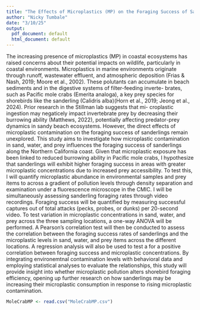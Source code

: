 ```yaml
---
title: "The Effects of Microplastics (MP) on the Foraging Success of Sanderlings Calidris alba"
author: "Nicky Tumbale"
date: "3/10/25"
output:
  pdf_document: default
  html_document: default
---
```


  The increasing presence of microplastics (MP) in coastal ecosystems has raised concerns about their potential
impacts on wildlife, particularly in coastal environments. Microplastics in marine environments originate
through runoff, wastewater effluent, and atmospheric deposition (Frias & Nash, 2019; Moore et al., 2002).
These polutants can accumulate in beach sediments and in the digestive systems of filter-feeding inverte-
brates, such as Pacific mole crabs (Emerita analoga), a key prey species for shorebirds like the sanderling
(Calidris alba)(Horn et al., 2019; Jeong et al., 2024). Prior research in the Stillman lab suggests that mi-
croplastic ingestion may negaticely impact invertebrate prey by decreasing their burrowing ability (Matthews,
2022), potentially affecting predator-prey dynamics in sandy beach ecosystems. However, the direct effects
of microplastic contamination on the foraging success of sanderlings remain unexplored.
  This study aims to investigate how microplastic contamination in sand, water, and prey influences the
foraging success of sanderlings along the Northern California coast. Given that microplastic exposure has
been linked to reduced burrowing ability in Pacific mole crabs, I hypothesize that sanderlings will exhibit
higher foraging success in areas with greater microplastic concentrations due to increased prey accessibility.
To test this, I will quantify microplastic abundance in environmental samples and prey items to across a
gradient of pollution levels through density separation and examination under a fluorescence microscope in
the CMIC. I will be simultaneously assessing sanderling foraging rates through video recordings. Foraging
success will be quantified by measuring successful captures out of total attacks (pecks, probes, or dunks)
per 20-second video. To test variation in microplastic concentrations in sand, water, and prey across the
three sampling locations, a one-way ANOVA will be performed. A Pearson’s correlation test will then be
conducted to assess the correlation between the foraging success rates of sanderlings and the microplastic
levels in sand, water, and prey items across the different locations. A regression analysis will also be used
to test a for a positive correlation between foraging success and microplastic concentrations. By integrating
environemtnal contamination levels with behavioral data and employing statistical analyses to evaluate the
relationships, this study will provide insight into whether microplastic pollution alters shorebird foraging
efficiency, opening up further research on how sanderlings may be increasing their microplastic consumption
in response to rising microplastic contamination.

```r
MoleCrabMP <- read.csv("MoleCrabMP.csv") 
```
